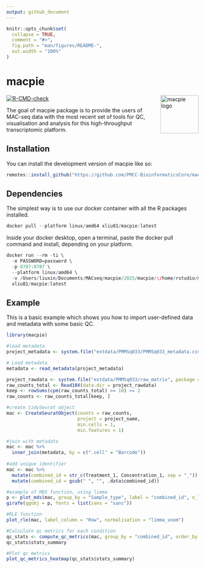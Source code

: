 ```yaml
---
output: github_document
---
```


<!-- README.md is generated from README.Rmd. Please edit that file -->

```r
knitr::opts_chunk$set(
  collapse = TRUE,
  comment = "#>",
  fig.path = "man/figures/README-",
  out.width = "100%"
)
```

# macpie

<img
  src="man/figures/logo.png"
  style="float: right; height: 100px; margin: 0 0 1em 1em;"
  alt="macpie logo"
/>


<!-- badges: start -->
[![R-CMD-check](https://github.com/PMCC-BioinformaticsCore/macpie/actions/workflows/r-cmd-check.yaml/badge.svg)](https://github.com/PMCC-BioinformaticsCore/macpie/actions/workflows/r-cmd-check.yaml)
<!-- badges: end -->

The goal of macpie package is to provide the users of MAC-seq data with
the most recent set of tools for QC, visualisation and analysis for
this high-throughput transcriptomic platform.

## Installation

You can install the development version of macpie like so:

``` r
remotes::install_github("https://github.com/PMCC-BioinformaticsCore/macpie")
```

## Dependencies

The simplest way is to use our docker container with all the R packages installed.
``` r
docker pull --platform linux/amd64 xliu81/macpie:latest
```
Inside your docker desktop, open a terminal, paste the docker pull command and install, depending on your platform.
``` r
docker run --rm -ti \
  -e PASSWORD=password \
  -p 8787:8787 \
  --platform linux/amd64 \
  -v /Users/liuxin/Documents/MACseq/macpie/2025/macpie/:/home/rstudio/macpie:z \
  xliu81/macpie:latest
```

## Example

This is a basic example which shows you how to import user-defined data and metadata with some basic QC.

``` r
library(macpie)

#load metadata
project_metadata <- system.file("extdata/PMMSq033/PMMSq033_metadata.csv", package = "macpie")

# Load metadata
metadata <- read_metadata(project_metadata)

project_rawdata <- system.file("extdata/PMMSq033/raw_matrix", package = "macpie")
raw_counts_total <- Read10X(data.dir = project_rawdata)
keep <- rowSums(cpm(raw_counts_total) >= 10) >= 2
raw_counts <- raw_counts_total[keep, ]

#create tidySeurat object
mac <- CreateSeuratObject(counts = raw_counts,
                          project = project_name,
                          min.cells = 1,
                          min.features = 1)

#join with metadata
mac <- mac %>%
  inner_join(metadata, by = c(".cell" = "Barcode"))
  
#add unique identifier
mac <- mac %>%
  mutate(combined_id = str_c(Treatment_1, Concentration_1, sep = "_")) %>%
  mutate(combined_id = gsub(" ", "", .data$combined_id))  

#example of MDS function, using limma
p <- plot_mds(mac, group_by = "Sample_type", label = "combined_id", n_labels = 30)
girafe(ggobj = p, fonts = list(sans = "sans"))

#RLE function
plot_rle(mac, label_column = "Row", normalisation = "limma_voom")

#Calculate qc metrics for each condition
qc_stats <- compute_qc_metrics(mac, group_by = "combined_id", order_by = "median")
qc_stats$stats_summary

#Plot qc metrics 
plot_qc_metrics_heatmap(qc_stats$stats_summary)


```
